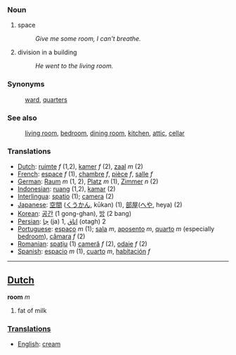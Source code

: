 === Noun ===
# space
#: ''Give me some room, I can't breathe.''
# division in a building
#: ''He went to the living room.''

=== Synonyms ===

:[[ward]], [[quarters]]

=== See also ===

:[[living room]], [[bedroom]], [[dining room]], [[kitchen]], [[attic]], [[cellar]]

=== Translations ===
*[[Dutch]]: [[ruimte]] ''f'' (1,2), [[kamer]] ''f'' (2), [[zaal]] ''m'' (2)
*[[French]]: [[espace]] ''f'' (1), [[chambre]] ''f'', [[pièce]] ''f'', [[salle]] ''f''
*[[German]]: [[Raum]] ''m'' (1, 2), [[Platz]] ''m'' (1), [[Zimmer]] ''n'' (2)
*[[Indonesian]]: [[ruang]] (1,2), [[kamar]] (2)
*[[Interlingua]]: [[spatio]] (1); [[camera]] (2)
*[[Japanese]]: [[空間]] ([[くうかん]], kūkan) (1), [[部屋]]([[へや]], heya) (2)
*[[Korean]]: [[:ko:공간|공간]] (1 gong-ghan), [[:ko:방|방]] (2 bang)
*[[Persian]]: [[جا]]  (ja) 1, [[اتاق]] (otagh) 2
*[[Portuguese]]: [[espaço]] ''m'' (1); [[sala]] ''m'', [[aposento]] ''m'', [[quarto]] ''m'' (especially [[bedroom]]), [[câmara]] ''f'' (2)
*[[Romanian]]: [[spaţiu]] (1) [[cameră]] ''f'' (2), [[odaie]] ''f'' (2)
*[[Spanish]]: [[espacio]] ''m'' (1), [[cuarto]] ''m'', [[habitación]] ''f''

----

==[[Dutch]]==

'''room''' ''m''

# fat of milk

===[[Translations]]===
*[[English]]: [[cream]]